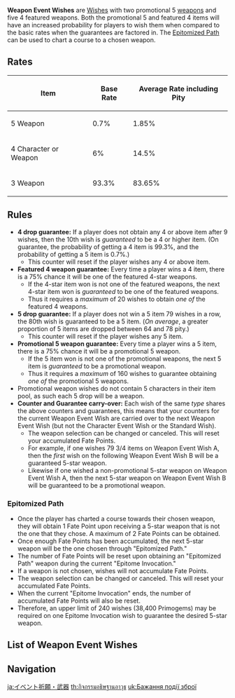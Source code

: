 {{Terminology Infobox
|type         = Wish Types
}}
'''Weapon Event Wishes''' are [[Wishes]] with two promotional 5{{star}} [[weapons]] and five 4{{star}} featured weapons. Both the promotional 5{{star}} and featured 4{{star}} items will have an increased probability for players to wish them when compared to the basic rates when the guarantees are factored in. The [[#Epitomized Path|Epitomized Path]] can be used to chart a course to a chosen weapon.

==Rates==
{|class="wikitable" style="text-align:center;"
!Item !! Base Rate !! Average Rate including Pity
|-
|5{{star}} Weapon
|0.7% || 1.85%
|-
|4{{star}} Character or Weapon
|6% || 14.5%
|-
|3{{star}} Weapon
|93.3% || 83.65%
|}

==Rules==
*'''4{{star}} drop guarantee:''' If a player does not obtain any 4{{star}} or above item after 9 wishes, then the 10th wish is ''guaranteed'' to be a 4{{star}} or higher item. (On guarantee, the probability of getting a 4{{star}} item is 99.3%, and the probability of getting a 5{{star}} item is 0.7%.)
**This counter will reset if the player wishes any 4{{star}} or above item.
*'''Featured 4{{star}} weapon guarantee:''' Every time a player wins a 4{{star}} item, there is a 75% chance it will be one of the featured 4-star weapons.
**If the 4-star item won is not one of the featured weapons, the next 4-star item won is ''guaranteed'' to be one of the featured weapons.
**Thus it requires a ''maximum'' of 20 wishes to obtain ''one of'' the featured 4{{star}} weapons.
*'''5{{star}} drop guarantee:''' If a player does not win a 5{{star}} item 79 wishes in a row, the 80th wish is guaranteed to be a 5{{star}} item. (''On average'', a greater proportion of 5{{star}} items are dropped between 64 and 78 pity.)
**This counter will reset if the player wishes any 5{{star}} item.
*'''Promotional 5{{star}} weapon guarantee:''' Every time a player wins a 5{{star}} item, there is a 75% chance it will be a promotional 5{{star}} weapon.
**If the 5{{star}} item won is not one of the promotional weapons, the next 5{{star}} item is ''guaranteed'' to be a promotional weapon.
**Thus it requires a ''maximum'' of 160 wishes to guarantee obtaining ''one of'' the promotional 5{{star}} weapons.
*Promotional weapon wishes do not contain 5{{star}} characters in their item pool, as such each 5{{star}} drop will be a weapon.
*'''Counter and Guarantee carry-over:''' Each wish of the same ''type'' shares the above counters and guarantees, this means that your counters for the current Weapon Event Wish are carried over to the next Weapon Event Wish (but not the Character Event Wish or the Standard Wish).
**The weapon selection can be changed or canceled. This will reset your accumulated Fate Points.
**For example, if one wishes 79 3/4{{star}} items on Weapon Event Wish A, then the ''first'' wish on the following Weapon Event Wish B will be a guaranteed 5-star weapon.
**Likewise if one wished a non-promotional 5-star weapon on Weapon Event Wish A, then the next 5-star weapon on Weapon Event Wish B will be guaranteed to be a promotional weapon.

===Epitomized Path===
*Once the player has charted a course towards their chosen weapon, they will obtain 1 Fate Point upon receiving a 5-star weapon that is not the one that they chose. A maximum of 2 Fate Points can be obtained.
*Once enough Fate Points has been accumulated, the next 5-star weapon will be the one chosen through "Epitomized Path."
*The number of Fate Points will be reset upon obtaining an "Epitomized Path" weapon during the current "Epitome Invocation."
*If a weapon is not chosen, wishes will not accumulate Fate Points.
*The weapon selection can be changed or canceled. This will reset your accumulated Fate Points.
*When the current "Epitome Invocation" ends, the number of accumulated Fate Points will also be reset.
*Therefore, an upper limit of 240 wishes (38,400 Primogems) may be required on one Epitome Invocation wish to guarantee the desired 5-star weapon.

==List of Weapon Event Wishes==
{{See also|Wishes/History}}
{{Wish Series by Category Table|Weapon Event Wishes|header=Weapon Event Wishes|hidecharacter=1}}

==Navigation==
{{Wish Navbox}}
[[Category:Weapon Event Wishes| ]]

[[ja:イベント祈願・武器]]
[[th:กิจกรรมอธิษฐานอาวุธ]]
[[uk:Бажання події зброї]]